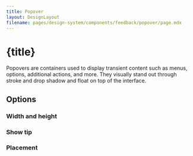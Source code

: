 ```yaml
---
title: Popover
layout: DesignLayout
filename: pages/design-system/components/feedback/popover/page.mdx
---
```



# {title}

Popovers are containers used to display transient content such as menus, options, additional actions, and more. They visually stand out through stroke and drop shadow and float on top of the interface.


<MainView />

<div style={{ display: "flex", justifyContent: "flex-start", gap: 30, padding: "30px 0"}}>
    <UIComponentLink link="/pages/ui-component/popover/" />
</div>

## Options 


### Width and height

<OptionsView />

### Show tip

<ShowTipView />


### Placement

<PlacementView />
